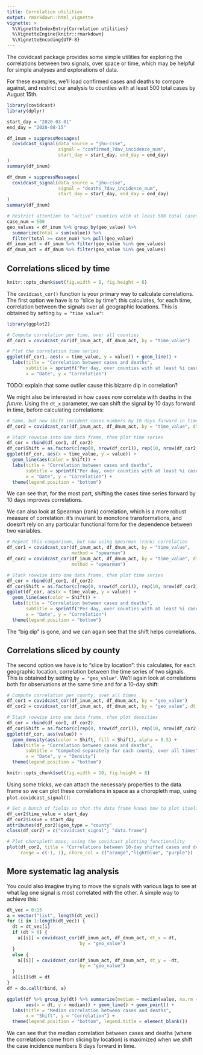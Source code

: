 ```yaml
---
title: Correlation utilities
output: rmarkdown::html_vignette
vignette: >
  %\VignetteIndexEntry{Correlation utilities}
  %\VignetteEngine{knitr::rmarkdown}
  %\VignetteEncoding{UTF-8}
---
```


The covidcast package provides some simple utilities for exploring the
correlations between two signals, over space or time, which may be helpful for
simple analyses and explorations of data.

For these examples, we'll load confirmed cases and deaths to compare against,
and restrict our analysis to counties with at least 500 total cases by August
15th.

```r
library(covidcast)
library(dplyr)

start_day = "2020-03-01"
end_day = "2020-08-15"

df_inum = suppressMessages(
  covidcast_signal(data_source = "jhu-csse",
                   signal = "confirmed_7dav_incidence_num", 
                   start_day = start_day, end_day = end_day)
)
summary(df_inum)

df_dnum = suppressMessages(
  covidcast_signal(data_source = "jhu-csse",
                   signal = "deaths_7dav_incidence_num", 
                   start_day = start_day, end_day = end_day)
)
summary(df_dnum)

# Restrict attention to "active" counties with at least 500 total cases 
case_num = 500
geo_values = df_inum %>% group_by(geo_value) %>% 
  summarize(total = sum(value)) %>% 
  filter(total >= case_num) %>% pull(geo_value)
df_inum_act = df_inum %>% filter(geo_value %in% geo_values)
df_dnum_act = df_dnum %>% filter(geo_value %in% geo_values)
```

## Correlations sliced by time

```r
knitr::opts_chunk$set(fig.width = 8, fig.height = 6)
```

The `covidcast_cor()` function is your primary way to calculate correlations.
The first option we have is to "slice by time": this calculates, for each time, 
correlation between the signals over all geographic locations. This is obtained
by setting `by = "time_value"`:

```r
library(ggplot2)

# Compute correlation per time, over all counties
df_cor1 = covidcast_cor(df_inum_act, df_dnum_act, by = "time_value")

# Plot the correlation time series
ggplot(df_cor1, aes(x = time_value, y = value)) + geom_line() + 
  labs(title = "Correlation between cases and deaths",
       subtitle = sprintf("Per day, over counties with at least %i cases", case_num),
       x = "Date", y = "Correlation") 
```

TODO: explain that some outlier cause this bizarre dip in correlation? 

We might also be interested in how cases now correlate with deaths in the
*future*. Using the `dt_x` parameter, we can shift the signal by 10 days forward
in time, before calculating correlations:

```r
# Same, but now shift incident cases numbers by 10 days forward in time
df_cor2 = covidcast_cor(df_inum_act, df_dnum_act, by = "time_value", dt_x = 10)

# Stack rowwise into one data frame, then plot time series
df_cor = rbind(df_cor1, df_cor2)
df_cor$Shift = as.factor(c(rep(0, nrow(df_cor1)), rep(10, nrow(df_cor2))))
ggplot(df_cor, aes(x = time_value, y = value)) + 
  geom_line(aes(color = Shift)) + 
  labs(title = "Correlation between cases and deaths",
       subtitle = sprintf("Per day, over counties with at least %i cases", case_num),
       x = "Date", y = "Correlation") + 
  theme(legend.position = "bottom")
```

We can see that, for the most part, shifting the cases time series forward by 10
days improves correlations.

We can also look at Spearman (rank) correlation, which is a more robust measure 
of correlation: it's invariant to monotone transformations, and doesn't rely on
any particular functional form for the dependence between two variables.

```r
# Repeat this comparison, but now using Spearman (rank) correlation
df_cor1 = covidcast_cor(df_inum_act, df_dnum_act, by = "time_value", 
                        method = "spearman")
df_cor2 = covidcast_cor(df_inum_act, df_dnum_act, by = "time_value", dt_x = 10,
                        method = "spearman")

# Stack rowwise into one data frame, then plot time series
df_cor = rbind(df_cor1, df_cor2)
df_cor$Shift = as.factor(c(rep(0, nrow(df_cor1)), rep(10, nrow(df_cor2))))
ggplot(df_cor, aes(x = time_value, y = value)) + 
  geom_line(aes(color = Shift)) + 
  labs(title = "Correlation between cases and deaths",
       subtitle = sprintf("Per day, over counties with at least %i cases", case_num),
       x = "Date", y = "Correlation")
  theme(legend.position = "bottom")
```

The "big dip" is gone, and we can again see that the shift helps correlations.

## Correlations sliced by county

The second option we have is to "slice by location": this calculates, for each 
geographic location, correlation between the time series of two signals. This
is obtained by setting `by = "geo_value"`. We'll again look at correlations 
both for observations at the same time and for a 10-day shift:

```r
# Compute correlation per county, over all times
df_cor1 = covidcast_cor(df_inum_act, df_dnum_act, by = "geo_value")
df_cor2 = covidcast_cor(df_inum_act, df_dnum_act, by = "geo_value", dt_x = 10)

# Stack rowwise into one data frame, then plot densities
df_cor = rbind(df_cor1, df_cor2)
df_cor$Shift = as.factor(c(rep(0, nrow(df_cor1)), rep(10, nrow(df_cor2))))
ggplot(df_cor, aes(value)) + 
  geom_density(aes(color = Shift, fill = Shift), alpha = 0.5) + 
  labs(title = "Correlation between cases and deaths",
       subtitle = "Computed separately for each county, over all times",
       x = "Date", y = "Density")
  theme(legend.position = "bottom")
```

```r
knitr::opts_chunk$set(fig.width = 10, fig.height = 8)
```

Using some tricks, we can attach the necessary properties to the data frame so
we can plot these correlations in space as a choropleth map, using
`plot.covidcast_signal()`:

```r
# Set a bunch of fields so that the data frame knows how to plot itself
df_cor2$time_value = start_day
df_cor2$issue = start_day
attributes(df_cor2)$geo_type = "county"
class(df_cor2) = c("covidcast_signal", "data.frame")

# Plot choropleth maps, using the covidcast plotting functionality
plot(df_cor2, title = "Correlations between 10-day shifted cases and deaths",
     range = c(-1, 1), choro_col = c("orange","lightblue", "purple"))
```

## More systematic lag analysis

You could also imagine trying to move the signals with various lags to see at
what lag one signal is most correlated with the other. A simple way to achieve
this:

```r
dt_vec = 0:15
a = vector("list", length(dt_vec))
for (i in 1:length(dt_vec)) {
  dt = dt_vec[i]
  if (dt > 0) {
    a[[i]] = covidcast_cor(df_inum_act, df_dnum_act, dt_x = dt, 
                           by = "geo_value")
  }
  else {
    a[[i]] = covidcast_cor(df_inum_act, df_dnum_act, dt_y = -dt, 
                           by = "geo_value")
  }
  a[[i]]$dt = dt
}
df = do.call(rbind, a)

ggplot(df %>% group_by(dt) %>% summarize(median = median(value, na.rm = TRUE)), 
       aes(x = dt, y = median)) + geom_line() + geom_point() +
  labs(title = "Median correlation between cases and deaths",
       x = "Shift", y = "Correlation") +
  theme(legend.position = "bottom", legend.title = element_blank())
```

We can see that the median correlation between cases and deaths (where the
correlations come from slicing by location) is maximized when we shift the case
incidence numbers 8 days forward in time.